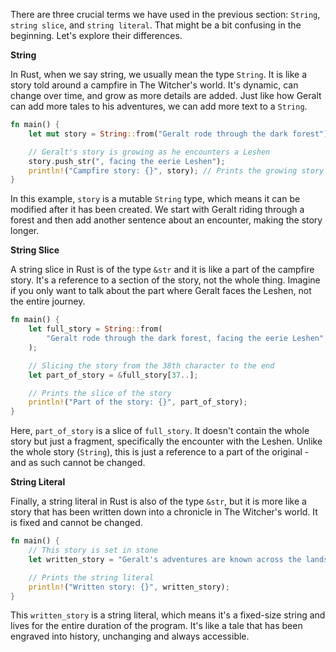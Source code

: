 There are three crucial terms we have used in the previous section: `String`, `string slice`, and `string literal`. That might be a bit confusing in the beginning. Let's explore their differences.

**String**

In Rust, when we say string, we usually mean the type `String`. It is like a story told around a campfire in The Witcher's world. It's dynamic, can change over time, and grow as more details are added. Just like how Geralt can add more tales to his adventures, we can add more text to a `String`.

```rust
fn main() {
    let mut story = String::from("Geralt rode through the dark forest");

    // Geralt's story is growing as he encounters a Leshen
    story.push_str(", facing the eerie Leshen");
    println!("Campfire story: {}", story); // Prints the growing story
}
```

In this example, `story` is a mutable `String` type, which means it can be modified after it has been created. We start with Geralt riding through a forest and then add another sentence about an encounter, making the story longer.

**String Slice**

A string slice in Rust is of the type `&str` and it is like a part of the campfire story. It's a reference to a section of the story, not the whole thing. Imagine if you only want to talk about the part where Geralt faces the Leshen, not the entire journey.

```rust
fn main() {
    let full_story = String::from(
        "Geralt rode through the dark forest, facing the eerie Leshen",
    );

    // Slicing the story from the 38th character to the end
    let part_of_story = &full_story[37..];

    // Prints the slice of the story
    println!("Part of the story: {}", part_of_story);
}
```

Here, `part_of_story` is a slice of `full_story`. It doesn't contain the whole story but just a fragment, specifically the encounter with the Leshen. Unlike the whole story (`String`), this is just a reference to a part of the original - and as such cannot be changed.

**String Literal**

Finally, a string literal in Rust is also of the type `&str`, but it is more like a story that has been written down into a chronicle in The Witcher's world. It is fixed and cannot be changed.

```rust
fn main() {
    // This story is set in stone
    let written_story = "Geralt's adventures are known across the lands.";

    // Prints the string literal
    println!("Written story: {}", written_story);
}
```

This `written_story` is a string literal, which means it's a fixed-size string and lives for the entire duration of the program. It's like a tale that has been engraved into history, unchanging and always accessible.